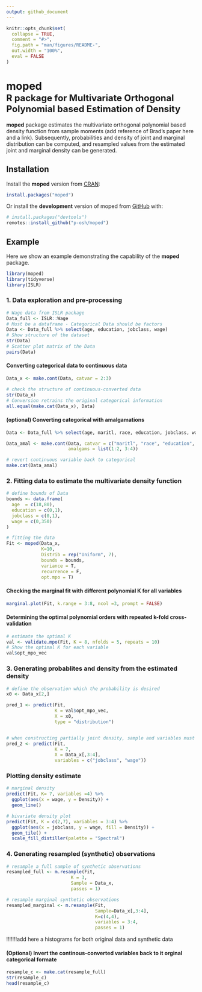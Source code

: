 ```yaml
---
output: github_document
---
```


<!-- README.md is generated from README.Rmd. Please edit that file -->

```r
knitr::opts_chunk$set(
  collapse = TRUE,
  comment = "#>",
  fig.path = "man/figures/README-",
  out.width = "100%",
  eval = FALSE
)
```

# moped <br> <font size="5"> **R** package for Multivariate Orthogonal Polynomial based Estimation of Density </font>


<!-- badges: start -->

<!-- badges: end -->

**moped** package estimates the multivariate orthogonal polynomial based density function from sample moments (add reference of Brad's paper here and a link). Subsequently, probabilities and density of joint and marginal distribution can be computed, and resampled values from the estimated joint and marginal density can be generated.

## Installation

Install the **moped** version from [CRAN](https://github.com/):

```r
install.packages("moped")
```

Or install the **development** version of moped from [GitHub](https://github.com/) with:

```r
# install.packages("devtools")
remotes::install_github("p-osh/moped")
```

## Example

Here we show an example demonstrating the capability of the **moped** package.

```r
library(moped)
library(tidyverse)
library(ISLR)
```

### 1. Data exploration and pre-processing

```r
# Wage data from ISLR package
Data_full <- ISLR::Wage
# Must be a dataframe - Categorical Data should be factors
Data <- Data_full %>% select(age, education, jobclass, wage)
# Show structure of the dataset
str(Data)
# Scatter plot matrix of the Data
pairs(Data)
```

#### Converting categorical data to continuous data

```r
Data_x <- make.cont(Data, catvar = 2:3)

# check the structure of continuous-converted data
str(Data_x)
# Conversion retrains the original categorical information
all.equal(make.cat(Data_x), Data)
```

#### (optional) Converting categorical with amalgamations 

```r
Data <- Data_full %>% select(age, maritl, race, education, jobclass, wage)

Data_amal <- make.cont(Data, catvar = c("maritl", "race", "education", "jobclass"),
                       amalgams = list(1:2, 3:4))

# revert continuous variable back to categorical
make.cat(Data_amal)
```

### 2. Fitting data to estimate the multivariate density function

```r
# define bounds of Data
bounds <- data.frame(
  age  = c(18,80),
  education = c(0,1),
  jobclass = c(0,1),
  wage = c(0,350)
)

# fitting the data
Fit <- moped(Data_x,
             K=10, 
             Distrib = rep("Uniform", 7),
             bounds = bounds, 
             variance = T,
             recurrence = F,
             opt.mpo = T)


```

#### Checking the marginal fit with different polynomial K for all variables

```r
marginal.plot(Fit, k.range = 3:8, ncol =3, prompt = FALSE)
```

#### Determining the optimal polynomial orders with repeated k-fold cross-validation

```r
# estimate the optimal K
val <- validate.mpo(Fit, K = 8, nfolds = 5, repeats = 10)
# Show the optimal K for each variable
val$opt_mpo_vec
```



### 3. Generating probablites and density from the estimated density

```r
# define the observation which the probability is desired
x0 <- Data_x[2,]

pred_1 <- predict(Fit, 
                  K = val$opt_mpo_vec, 
                  X = x0, 
                  type = "distribution")


# when constructing partially joint density, sample and variables must be used together.
pred_2 <- predict(Fit, 
                  K = 7, 
                  X = Data_x[,3:4], 
                  variables = c("jobclass", "wage"))

```

### Plotting density estimate

```r
# marginal density
predict(Fit, K= 7, variables =4) %>%
  ggplot(aes(x = wage, y = Density)) +
  geom_line()
```

```r
# bivariate density plot
predict(Fit, K = c(2,7), variables = 3:4) %>%
  ggplot(aes(x = jobclass, y = wage, fill = Density)) +
  geom_tile() +
  scale_fill_distiller(palette = "Spectral")

```

### 4. Generating resampled (synthetic) observations

```r
# resample a full sample of synthetic observations
resampled_full <- m.resample(Fit,
                        K = 3,
                        Sample = Data_x,
                        passes = 1)

# resample marginal synthetic observations
resampled_marginal <- m.resample(Fit,
                                 Sample=Data_x[,3:4],
                                 K=c(4,4),
                                 variables = 3:4,
                                 passes = 1)


```

!!!!!!!add here a histograms for both original data and synthetic data

#### (Optional) Invert the continous-converted variables back to it orginal categorical formate
```r
resample_c <- make.cat(resample_full)
str(resample_c)
head(resample_c)
```
